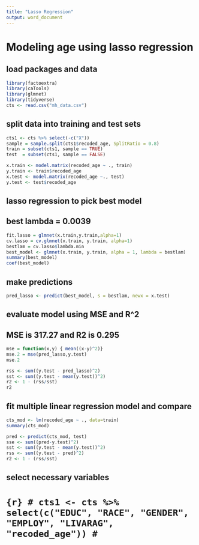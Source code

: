 ---
title: "Lasso Regression"
output: word_document
---

# Modeling age using lasso regression 

## load packages and data
```{r}
library(factoextra)
library(caTools)
library(glmnet)
library(tidyverse)
cts <- read.csv("mh_data.csv")
```

## split data into training and test sets
```{r}
cts1 <- cts %>% select(-c("X"))
sample = sample.split(cts1$recoded_age, SplitRatio = 0.8)
train = subset(cts1, sample == TRUE)
test  = subset(cts1, sample == FALSE)

x.train <- model.matrix(recoded_age ~ ., train)
y.train <- train$recoded_age
x.test <- model.matrix(recoded_age ~., test)
y.test <- test$recoded_age
```

## lasso regression to pick best model
## best lambda = 0.0039
```{r}
fit.lasso = glmnet(x.train,y.train,alpha=1)
cv.lasso = cv.glmnet(x.train, y.train, alpha=1)
bestlam = cv.lasso$lambda.min 
best_model <- glmnet(x.train, y.train, alpha = 1, lambda = bestlam)
summary(best_model)
coef(best_model)
```

## make predictions
```{r}
pred_lasso <- predict(best_model, s = bestlam, newx = x.test)
```

## evaluate model using MSE and R^2 
## MSE is 317.27 and R2 is 0.295
```{r}
mse = function(x,y) { mean((x-y)^2)}
mse.2 = mse(pred_lasso,y.test)
mse.2

rss <- sum((y.test - pred_lasso)^2)
sst <- sum((y.test - mean(y.test))^2)
r2 <- 1 - (rss/sst)
r2
```

## fit multiple linear regression model and compare 
```{r}
cts_mod <- lm(recoded_age ~ ., data=train)
summary(cts_mod)

pred <- predict(cts_mod, test)
sse <- sum((pred-y.test)^2)
sst <- sum((y.test - mean(y.test))^2)
rss <- sum((y.test - pred)^2)
r2 <- 1 - (rss/sst)
```

## select necessary variables
# ```{r}
# cts1 <- cts %>% select(c("EDUC", "RACE", "GENDER", "EMPLOY", "LIVARAG", "recoded_age"))
# ```
